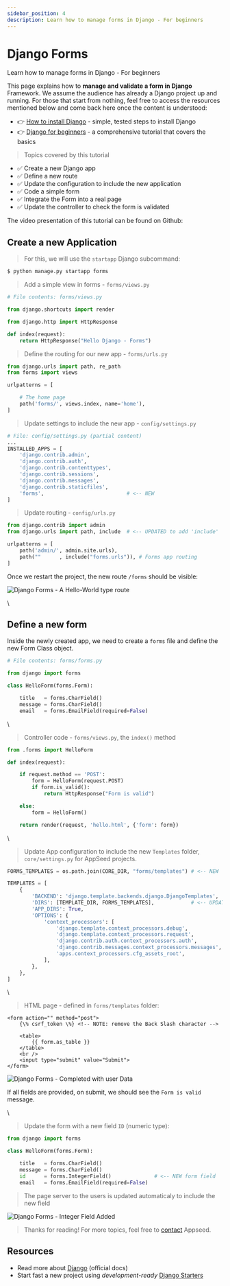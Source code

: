 ```yaml
---
sidebar_position: 4
description: Learn how to manage forms in Django - For beginners
---
```


# Django Forms

<SubHeading>Learn how to manage forms in Django - For beginners</SubHeading>

This page explains how to **manage and validate a form in Django** Framework. We assume the audience has already a Django project up and running. For those that start from nothing, feel free to access the resources mentioned below and come back here once the content is understood:

- 👉 [How to install Django](django-how-to-install.mdx) - simple, tested steps to install Django
- 👉 [Django for beginners](django-for-beginners.mdx) - a comprehensive tutorial that covers the basics

> Topics covered by this tutorial

- ✅ Create a new Django app
- ✅ Define a new route
- ✅ Update the configuration to include the new application
- ✅ Code a simple form&#x20;
- ✅ Integrate the Form into a real page
- ✅ Update the controller to check the form is validated

The video presentation of this tutorial can be found on Github:

<YoutubeEmbed url="https://www.youtube.com/embed/te350w1WwfQ" title="Django For Beginners - How to add a new form" />

## Create a new Application

> For this, we will use the `startapp` Django subcommand:

```bash
$ python manage.py startapp forms
```

> Add a simple view in forms - `forms/views.py`

```python
# File contents: forms/views.py

from django.shortcuts import render

from django.http import HttpResponse

def index(request):
    return HttpResponse("Hello Django - Forms")
```

> Define the routing for our new app - `forms/urls.py`

```python
from django.urls import path, re_path
from forms import views

urlpatterns = [

    # The home page
    path('forms/', views.index, name='home'),
]
```

> Update settings to include the new app - `config/settings.py`

```python
# File: config/settings.py (partial content)
...
INSTALLED_APPS = [
    'django.contrib.admin',
    'django.contrib.auth',
    'django.contrib.contenttypes',
    'django.contrib.sessions',
    'django.contrib.messages',
    'django.contrib.staticfiles',
    'forms',                           # <-- NEW
]
```

> Update routing - `config/urls.py`

```python
from django.contrib import admin
from django.urls import path, include  # <-- UPDATED to add 'include'

urlpatterns = [
    path('admin/', admin.site.urls),
    path(""      , include("forms.urls")), # Forms app routing
]
```

Once we restart the project, the new route `/forms` should be visible:

![Django Forms -  A Hello-World type route](../../../static/assets/django-forms-simple-route.jpg)

\

## Define a new form

Inside the newly created app, we need to create a `forms` file and define the new Form Class object.

```python
# File contents: forms/forms.py

from django import forms

class HelloForm(forms.Form):

    title   = forms.CharField()
    message = forms.CharField()
    email   = forms.EmailField(required=False)
```

\

> Controller code - `forms/views.py`, the `index()` method

```python
from .forms import HelloForm

def index(request):

    if request.method == 'POST':
        form = HelloForm(request.POST)
        if form.is_valid():
            return HttpResponse("Form is valid")

    else:
        form = HelloForm()

    return render(request, 'hello.html', {'form': form})
```

\

> Update App configuration to include the new `Templates` folder, `core/settings.py` for AppSeed projects.

```python
FORMS_TEMPLATES = os.path.join(CORE_DIR, "forms/templates") # <-- NEW

TEMPLATES = [
    {
        'BACKEND': 'django.template.backends.django.DjangoTemplates',
        'DIRS': [TEMPLATE_DIR, FORMS_TEMPLATES],            # <-- UPDATED LINE
        'APP_DIRS': True,
        'OPTIONS': {
            'context_processors': [
                'django.template.context_processors.debug',
                'django.template.context_processors.request',
                'django.contrib.auth.context_processors.auth',
                'django.contrib.messages.context_processors.messages',
                'apps.context_processors.cfg_assets_root',
            ],
        },
    },
]
```

\

> HTML page - defined in `forms/templates` folder:

```markup
<form action="" method="post">
    {\% csrf_token \%} <!-- NOTE: remove the Back Slash character -->

    <table>
        {{ form.as_table }}
    </table>
    <br />
    <input type="submit" value="Submit">
</form>
```

![Django Forms - Completed with user Data](../../../static/assets/django-forms-with-data.jpg)

If all fields are provided, on submit, we should see the `Form is valid` message.

\

> Update the form with a new field `ID` (numeric type):

```python
from django import forms

class HelloForm(forms.Form):

    title   = forms.CharField()
    message = forms.CharField()
    id      = forms.IntegerField()              # <-- NEW form field
    email   = forms.EmailField(required=False)
```

> The page server to the users is updated automaticaly to include the new field

![Django Forms - Integer Field Added](../../../static/assets/django-forms-integer-data.jpg)

> Thanks for reading! For more topics, feel free to [contact](https://appseed.us/support) Appseed.

## Resources

- Read more about [Django](https://www.djangoproject.com/) (official docs)
- Start fast a new project using _development-ready_ [Django Starters](https://appseed.us/admin-dashboards/django)
